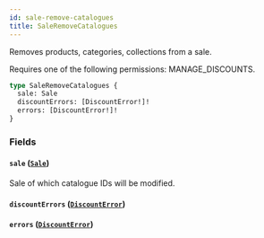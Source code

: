 ```yaml
---
id: sale-remove-catalogues
title: SaleRemoveCatalogues
---
```



Removes products, categories, collections from a sale. 

Requires one of the following permissions: MANAGE_DISCOUNTS.

```graphql
type SaleRemoveCatalogues {
  sale: Sale
  discountErrors: [DiscountError!]!
  errors: [DiscountError!]!
}
```


### Fields

#### `sale` ([`Sale`](../../../developer/api-reference/objects/sale))

Sale of which catalogue IDs will be modified.


#### `discountErrors` ([`DiscountError`](../../../developer/api-reference/objects/discount-error))




#### `errors` ([`DiscountError`](../../../developer/api-reference/objects/discount-error))






